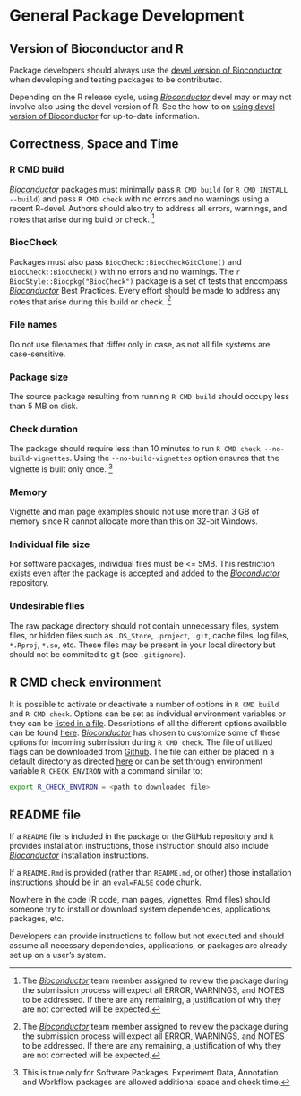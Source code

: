 # General Package Development

## Version of Bioconductor and R

Package developers should always use the [devel version of Bioconductor](https://bioconductor.org/packages/devel/BiocViews.html#___Software) when developing and testing packages to be contributed.

Depending on the R release cycle, using [_Bioconductor_](https://bioconductor.org/) devel may or may not involve also using the devel version of R.
See the how-to on [using devel version of Bioconductor](https://bioconductor.org/developers/how-to/useDevel/) for up-to-date information.

## Correctness, Space and Time

### R CMD build

[_Bioconductor_](https://bioconductor.org/) packages must minimally pass `R CMD build` (or `R CMD INSTALL --build`) and pass `R CMD check` with no errors and no warnings using a recent R-devel.
Authors should also try to address all errors, warnings, and notes that arise during build or check.
^[The [_Bioconductor_](https://bioconductor.org/) team member assigned to review the package during the submission process will expect all ERROR, WARNINGS, and NOTES to be addressed.
If there are any remaining, a justification of why they are not corrected will be expected.]

### BiocCheck

Packages must also pass `BiocCheck::BiocCheckGitClone()` and `BiocCheck::BiocCheck()` with no errors and no warnings.
The `r BiocStyle::Biocpkg("BiocCheck")` package is a set of tests that encompass [_Bioconductor_](https://bioconductor.org/) Best Practices.
Every effort should be made to address any notes that arise during this build or check.
^[The [_Bioconductor_](https://bioconductor.org/) team member assigned to review the package during the submission process will expect all ERROR, WARNINGS, and NOTES to be addressed.
If there are any remaining, a justification of why they are not corrected will be expected.]

### File names

Do not use filenames that differ only in case, as not all file systems are case-sensitive.

### Package size

The source package resulting from running `R CMD build` should occupy less than 5 MB on disk.

### Check duration

The package should require less than 10 minutes to run `R CMD check --no-build-vignettes`.
Using the `--no-build-vignettes` option ensures that the vignette is built only once.
^[This is true only for Software Packages.
Experiment Data, Annotation, and Workflow packages are allowed additional space and check time.]

### Memory

Vignette and man page examples should not use more than 3 GB of memory since R cannot allocate more than this on 32-bit Windows.

### Individual file size

For software packages, individual files must be <= 5MB.
This restriction exists even after the package is accepted and added to the [_Bioconductor_](https://bioconductor.org/) repository.

### Undesirable files

The raw package directory should not contain unnecessary files, system files, or hidden files such as `.DS_Store`, `.project`, `.git`, cache files, log files, `*.Rproj`, `*.so`, etc.
These files may be present in your local directory but should not be commited to git (see `.gitignore`).

## R CMD check environment

It is possible to activate or deactivate a number of options in `R CMD build` and `R CMD check`.
Options can be set as individual environment variables or they can be [listed in a file](https://cran.r-project.org/doc/manuals/r-release/R-exts.html#Checking-and-building-packages).
Descriptions of all the different options available can be found [here](https://cran.r-project.org/doc/manuals/r-devel/R-ints.html#Tools).
[_Bioconductor_](https://bioconductor.org/) has chosen to customize some of these options for incoming submission during `R CMD check`.
The file of utilized flags can be downloaded from [Github](https://github.com/Bioconductor/packagebuilder/blob/master/check.Renviron).
The file can either be placed in a default directory as directed [here](https://cran.r-project.org/doc/manuals/r-release/R-exts.html#Checking-and-building-packages) or can be set through environment variable `R_CHECK_ENVIRON` with a command similar to:

```bash
export R_CHECK_ENVIRON = <path to downloaded file>
```

## README file

If a `README` file is included in the package or the GitHub  repository and it provides installation instructions, those instruction should also include [_Bioconductor_](https://bioconductor.org/) installation instructions.

If a `README.Rmd` is provided (rather than `README.md`, or other) those installation instructions should be in an `eval=FALSE` code chunk.

Nowhere in the code (R code, man pages, vignettes, Rmd files) should someone try to install or download system dependencies, applications, packages, etc.

Developers can provide instructions to follow but not executed and should assume all necessary dependencies, applications, or packages are already set up on a user's system.
